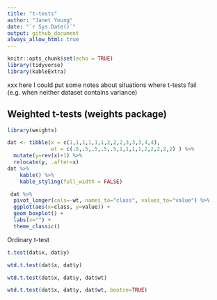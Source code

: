 ```yaml
---
title: "t-tests"
author: "Janet Young"
date: "`r Sys.Date()`"
output: github_document
always_allow_html: true
---
```


```r
knitr::opts_chunk$set(echo = TRUE)
library(tidyverse)
library(kableExtra)
```

xxx here I could put some notes about situations where t-tests fail (e.g. when neither dataset contains variance)

## Weighted t-tests (weights package)

```r
library(weights)
```

```r
dat <- tibble(x = c(1,1,1,1,1,1,2,2,2,3,3,3,4,4),
              wt = c(.5,.5,.5,.5,.5,1,1,1,1,2,2,2,2,2) ) %>% 
  mutate(y=rev(x)+1) %>% 
  relocate(y, .after=x) 
dat %>% 
    kable() %>% 
    kable_styling(full_width = FALSE)
```


```r
 dat %>% 
  pivot_longer(cols=-wt, names_to="class", values_to="value") %>% 
  ggplot(aes(x=class, y=value)) +
  geom_boxplot() +
  labs(x="") +
  theme_classic()
```


Ordinary t-test
```r
t.test(dat$x, dat$y)
```


```r
wtd.t.test(dat$x, dat$y)
```

```r
wtd.t.test(dat$x, dat$y, dat$wt)
```

```r
wtd.t.test(dat$x, dat$y, dat$wt, bootse=TRUE)
```

